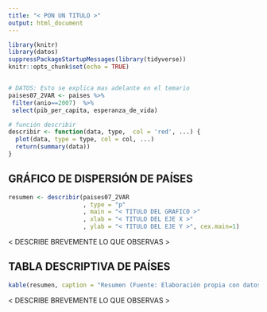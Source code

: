 ```yaml
---
title: "< PON UN TITULO >"
output: html_document
---
```


```r
library(knitr)
library(datos)
suppressPackageStartupMessages(library(tidyverse))
knitr::opts_chunk$set(echo = TRUE)


# DATOS: Esto se explica mas adelante en el temario
paises07_2VAR <- paises %>% 
 filter(anio==2007)  %>%
 select(pib_per_capita, esperanza_de_vida)

# función describir
describir <- function(data, type,  col = 'red', ...) {
  plot(data, type = type, col = col, ...)
  return(summary(data))
}
```

## GRÁFICO DE DISPERSIÓN DE PAÍSES

```r
resumen <- describir(paises07_2VAR
                     , type = "p"
                     , main = "< TITULO DEL GRAFICO >"
                     , xlab = "< TITULO DEL EJE X >"
                     , ylab = "< TITULO DEL EJE Y >", cex.main=1)
```

< DESCRIBE BREVEMENTE LO QUE OBSERVAS >

## TABLA DESCRIPTIVA DE PAÍSES 

```r
kable(resumen, caption = "Resumen (Fuente: Elaboración propia con datos de Gapminder)")
```

< DESCRIBE BREVEMENTE LO QUE OBSERVAS >
